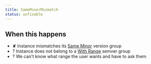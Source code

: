 ```yaml
---
title: SameMinorMismatch
status: unfixable
---
```


## When this happens

- ✘ Instance mismatches its [Same Minor](VERSION_GROUP_SAME_MINOR) version group
- ? Instance does not belong to a [With Range](SEMVER_GROUP_WITH_RANGE) semver group
- ? We can't know what range the user wants and have to ask them

